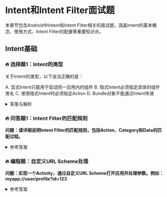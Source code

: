 # Intent和Intent Filter面试题

本章节包含Android中Intent和Intent Filter相关的面试题，涵盖Intent的基本概念、使用方式、Intent Filter的配置等重要知识点。

## Intent基础

### 🔥 选择题1：Intent的类型

关于Intent的类型，以下说法正确的是：

A. 显式Intent只能用于启动同一应用内的组件
B. 隐式Intent必须指定具体的组件类名
C. 使用隐式Intent时必须指定Action
D. Bundle对象不能通过Intent传递

<details>
<summary>答案与解析</summary>

**答案：C**

解析：
1. 显式Intent可以启动其他应用的组件，只要知道完整的组件类名
2. 隐式Intent不需要指定具体组件类名，而是通过Intent Filter匹配
3. 隐式Intent必须指定Action，这是匹配的基本条件
4. Bundle对象可以通过Intent的putExtra()方法传递
</details>

### 🔥 问答题1：Intent Filter的匹配规则

**问题：请详细说明Intent Filter的匹配规则，包括Action、Category和Data的匹配过程。**

<details>
<summary>参考答案</summary>

1. **Action匹配规则：**
   - Intent中声明的Action必须和Filter中的某个Action相同
   - Filter中可以声明多个Action
   - 大小写敏感

2. **Category匹配规则：**
   - Intent中所有的Category都必须在Filter中找到匹配
   - Filter可以声明多个Category
   - 隐式Intent默认添加CATEGORY_DEFAULT

3. **Data匹配规则：**
   - 同时匹配URI和MIME类型
   - URI匹配包括Scheme、Authority、Path
   - MIME类型可以使用通配符

4. **示例配置：**
```xml
<intent-filter>
    <action android:name="android.intent.action.VIEW" />
    <action android:name="android.intent.action.EDIT" />
    <category android:name="android.intent.category.DEFAULT" />
    <data android:scheme="http" 
          android:host="example.com"
          android:mimeType="text/*" />
</intent-filter>
```
</details>

### 🔥 编程题：自定义URL Scheme处理

**问题：实现一个Activity，通过自定义URL Scheme打开应用并处理参数。例如：myapp://user/profile?id=123**

<details>
<summary>参考答案</summary>

```java
public class DeepLinkActivity extends AppCompatActivity {

    @Override
    protected void onCreate(Bundle savedInstanceState) {
        super.onCreate(savedInstanceState);
        setContentView(R.layout.activity_deep_link);
        
        // 处理Intent
        handleIntent(getIntent());
    }

    @Override
    protected void onNewIntent(Intent intent) {
        super.onNewIntent(intent);
        handleIntent(intent);
    }

    private void handleIntent(Intent intent) {
        String action = intent.getAction();
        Uri data = intent.getData();
        
        if (Intent.ACTION_VIEW.equals(action) && data != null) {
            String path = data.getPath();
            String id = data.getQueryParameter("id");
            
            if ("/user/profile".equals(path) && id != null) {
                loadUserProfile(id);
            }
        }
    }

    private void loadUserProfile(String userId) {
        // 加载用户资料
        Toast.makeText(this, "Loading user profile: " + userId, Toast.LENGTH_SHORT).show();
    }
}
```

在AndroidManifest.xml中配置：
```xml
<activity android:name=".DeepLinkActivity">
    <intent-filter>
        <action android:name="android.intent.action.VIEW" />
        <category android:name="android.intent.category.DEFAULT" />
        <category android:name="android.intent.category.BROWSABLE" />
        <data
            android:scheme="myapp"
            android:host="user"
            android:pathPattern="/profile" />
    </intent-filter>
</activity>
```

测试方法：
```java
// 在其他Activity中测试
Intent intent = new Intent(Intent.ACTION_VIEW, 
    Uri.parse("myapp://user/profile?id=123"));
startActivity(intent);

// 或在终端使用adb命令测试
// adb shell am start -a android.intent.action.VIEW -d "myapp://user/profile?id=123"
```

代码说明：
1. 实现自定义URL Scheme的Activity
2. 在AndroidManifest中配置Intent Filter
3. 解析URL中的参数
4. 处理不同路径的逻辑
5. 提供测试方法
</details>